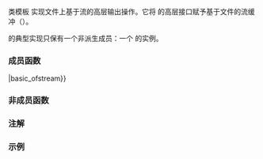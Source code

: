 {{cpp/title|basic_ofstream}}
{{cpp/io/basic_ofstream/navbar}}
{{ddcl|header=fstream|1=
template&lt; 
    class CharT, 
    class Traits = std::char_traits&lt;CharT&gt;
&gt; class basic_ofstream : public std::basic_ostream&lt;CharT, Traits&gt;
}}

类模板 {{tt|basic_ofstream}} 实现文件上基于流的高层输出操作。它将 {{lc|std::basic_ostream}} 的高层接口赋予基于文件的流缓冲（{{lc|std::basic_filebuf}}）。

{{tt|std::basic_ofstream}} 的典型实现只保有一个非派生成员：一个 {{c/core|std::basic_filebuf&lt;CharT, Traits&gt;}} 的实例。

{{inheritance diagram/std-basic_ofstream}}

{{cpp/basic char typedefs|ofstream|fstream}}

{{cpp/io/member types}}

===成员函数===
{{dsc begin}}
{{dsc inc|cpp/io/basic_fstream/dsc constructor|basic_ofstream}}
{{dsc inc|cpp/io/basic_fstream/dsc destructor|basic_ofstream}}
{{dsc inc|cpp/io/basic_fstream/dsc operator{{=}}|basic_ofstream}}
{{dsc inc|cpp/io/basic_fstream/dsc swap|basic_ofstream}}
{{dsc inc|cpp/io/basic_fstream/dsc rdbuf|basic_ofstream}}
{{dsc inc|cpp/io/basic_ofstream/dsc native_handle}}

{{dsc h2 |文件操作}}
{{dsc inc|cpp/io/basic_fstream/dsc is_open|basic_ofstream}}
{{dsc inc|cpp/io/basic_fstream/dsc open|basic_ofstream}}
{{dsc inc|cpp/io/basic_fstream/dsc close|basic_ofstream}}
{{dsc end}}

===非成员函数===
{{dsc begin}}
{{dsc inc|cpp/io/basic_fstream/dsc swap2|basic_ofstream}}
{{dsc end}}

{{cpp/io/basic_ostream/inherit}}
{{cpp/io/basic_ios/inherit}}
{{cpp/io/ios_base/inherit}}

===注解===
{{feature test macro|__cpp_lib_fstream_native_handle|std=C++26|value=202306L|原生句柄支持}}

===示例===
{{example
|code=
#include &lt;fstream&gt;
#include &lt;iostream&gt;
#include &lt;string&gt;

int main()
{
    std::string filename = "Test.b";
    {
        std::ofstream ostrm(filename, std::ios::binary);
        double d = 3.14;
        ostrm.write(reinterpret_cast&lt;char*&gt;(&amp;d), sizeof d); // 二进制输出
        ostrm &lt;&lt; 123 &lt;&lt; "abc" &lt;&lt; '\n';                      // 文本输出
    }
    
    // 回读
    std::ifstream istrm(filename, std::ios::binary);
    double d;
    istrm.read(reinterpret_cast&lt;char*&gt;(&amp;d), sizeof d);
    int n;
    std::string s;
    istrm &gt;&gt; n &gt;&gt; s;
    std::cout &lt;&lt; "回读：" &lt;&lt; d &lt;&lt; " " &lt;&lt; n &lt;&lt; " " &lt;&lt; s &lt;&lt; '\n';
}
|output=
回读：3.14 123 abc
}}

{{langlinks|de|en|es|fr|it|ja|pt|ru}}